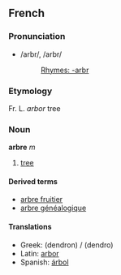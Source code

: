 ==French==
===Pronunciation===
*/arbr/, /arbr/
*:[[Rhymes:French:-arbr|Rhymes: -arbr]]

===Etymology===
Fr. L. ''arbor'' tree

===Noun===
'''arbre''' ''m''

# [[tree]]

====Derived terms====
*[[arbre fruitier]]
*[[arbre généalogique]]

====Translations====
*Greek: (dendron) / (dendro)
*Latin: [[arbor]]
*Spanish: [[árbol]]